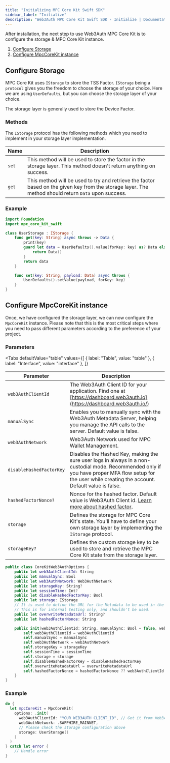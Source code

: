 ```yaml
---
title: "Initializing MPC Core Kit Swift SDK"
sidebar_label: "Initialize"
description: "Web3Auth MPC Core Kit Swift SDK - Initialize | Documentation - Web3Auth"
---
```



After installation, the next step to use Web3Auth MPC Core Kit is to configure the storage & MPC
Core Kit instance.

1. [Configure Storage](#configure-storage)
2. [Configure MpcCoreKit instance](#configure-instance)

## Configure Storage

MPC Core Kit uses `IStorage` to store the TSS Factor. `IStorage` being a `protocol` gives you the
freedom to choose the storage of your choice. Here we are using `UserDefaults`, but you can choose
the storage layer of your choice.

The storage layer is generally used to store the Device Factor.

### Methods

The `IStorage` protocol has the following methods which you need to implement in your storage layer
implementation.

| Name  | Description                                                                                                                                          |
| ----- | ---------------------------------------------------------------------------------------------------------------------------------------------------- |
| `set` | This method will be used to store the factor in the storage layer. This method doesn't return anything on success.                                   |
| `get` | This method will be used to try and retrieve the factor based on the given key from the storage layer. The method should return `Data` upon success. |

### Example

```swift
import Foundation
import mpc_core_kit_swift

class UserStorage : IStorage {
    func get(key: String) async throws -> Data {
        print(key)
        guard let data = UserDefaults().value(forKey: key) as? Data else  {
            return Data()
        }
        return data
    }

    func set(key: String, payload: Data) async throws {
        UserDefaults().setValue(payload, forKey: key)
    }
}
```

## Configure MpcCoreKit instance

Once, we have configured the storage layer, we can now configure the `MpcCoreKit` instance. Please
note that this is the most critical steps where you need to pass different parameters according to
the preference of your project.

### Parameters

<Tabs
  defaultValue="table"
  values={[
    { label: "Table", value: "table" },
    { label: "Interface", value: "interface" },
  ]}
>

<TabItem value="table">

| Parameter                | Description                                                                                                                                                                                               |
| ------------------------ | --------------------------------------------------------------------------------------------------------------------------------------------------------------------------------------------------------- |
| `web3AuthClientId`       | The Web3Auth Client ID for your application. Find one at [https://dashboard.web3auth.io](https://dashboard.web3auth.io/)                                                                                  |
| `manualSync`             | Enables you to manually sync with the Web3Auth Metadata Server, helping you manage the API calls to the server. Default value is false.                                                                   |
| `web3AuthNetwork`        | Web3Auth Network used for MPC Wallet Management.                                                                                                                                                          |
| `disableHashedFactorKey` | Disables the Hashed Key, making the sure user logs in always in a non-custodial mode. Recommended only if you have proper MFA flow setup for the user while creating the account. Default value is false. |
| `hashedFactorNonce?`     | Nonce for the hashed factor. Default value is Web3Auth Client id. [Learn more about hashed factor](https://web3auth.io/docs/sdk/mpc-core-kit/mpc-core-kit-js/#hashed-cloud-factor).                       |
| `storage`                | Defines the storage for MPC Core Kit's state. You'll have to define your own storage layer by implementing the `IStorage` protocol.                                                                       |
| `storageKey?`            | Defines the custom storage key to be used to store and retrieve the MPC Core Kit state from the storage layer.                                                                                            |

</TabItem>

<TabItem value="interface">

```swift
public class CoreKitWeb3AuthOptions {
    public let web3AuthClientId: String
    public let manualSync: Bool
    public let web3AuthNetwork: Web3AuthNetwork
    public let storageKey: String?
    public let sessionTime: Int?
    public let disableHashedFactorKey: Bool
    public let storage: IStorage
    // It is used to define the URL for the Metadata to be used in the SDK.
    // This is for internal testing only, and shouldn't be used.
    public let overwriteMetadataUrl: String?
    public let hashedFactorNonce: String

    public init(web3AuthClientId: String, manualSync: Bool = false, web3AuthNetwork: Web3AuthNetwork = .SAPPHIRE_MAINNET, storage: IStorage, storageKey: String? = "local", sessionTime: Int? = 86000, disableHashedFactorKey: Bool = false, overwriteMetadataUrl: String? = nil, hashedFactorNonce: String? = nil) {
        self.web3AuthClientId = web3AuthClientId
        self.manualSync = manualSync
        self.web3AuthNetwork = web3AuthNetwork
        self.storageKey = storageKey
        self.sessionTime = sessionTime
        self.storage = storage
        self.disableHashedFactorKey = disableHashedFactorKey
        self.overwriteMetadataUrl = overwriteMetadataUrl
        self.hashedFactorNonce = hashedFactorNonce ?? web3AuthClientId
    }
}
```

</TabItem>
</Tabs>

### Example

```swift
do {
  let mpcCoreKit = MpcCoreKit(
    options: .init(
      web3AuthClientId: "YOUR_WEB3AUTH_CLIENT_ID", // Get it from Web3Auth Dashboard,
      web3AuthNetwork: .SAPPHIRE_MAINNET,
      // Please check the storage configuration above
      storage: UserStorage()
    )
  )
} catch let error {
    // Handle error
}
```
